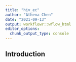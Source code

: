 ```yaml
---
title: "hiv_ec"
author: "Athena Chen"
date: "2021-09-13"
output: workflowr::wflow_html
editor_options:
  chunk_output_type: console
---
```


## Introduction

```r

```

